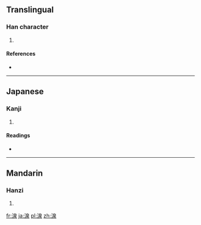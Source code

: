 ==Translingual==

===Han character===
{{Han char|rn=85|rad=水|as=09|sn=12|four=|canj=水竹日水 (EHAE)}}

# {{defn|Han|sort=水09}}

====References====
* {{Han ref|kx=0638.340|dkj=17892|dj=1045.190|hdz=31681.050|uh=6E76|ud=28278}}

----

==Japanese==

===Kanji===
{{ja-kanji|grade=|rs=水09}}

# {{defn|Japanese|sort=水09}}

====Readings====
* {{ja-readings|on=[[せん]] (sen)|kun=[[いずみ]] (izumi)}}

----

==Mandarin==

===Hanzi===
{{cmn-hanzi|pin=[[quán]] ([[quan2]])|wg=ch'üan<sup>2</sup>}}

# {{defn|Mandarin|sort=水09}}

[[fr:湶]]
[[ja:湶]]
[[pl:湶]]
[[zh:湶]]